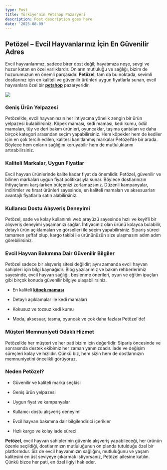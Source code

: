 ```yaml
---
type: Post
title: Türkiye'nin Petshop Pazaryeri
description: Post description goes here
date: '2025-08-09'
---
```

## **Petözel – Evcil Hayvanlarınız İçin En Güvenilir Adres**

Evcil hayvanlarımız, sadece birer dost değil; hayatımıza neşe, sevgi ve huzur katan en özel varlıklardır. Onların mutluluğu ve sağlığı, bizim de huzurumuzun en önemli parçasıdır. **Petözel**, tam da bu noktada, sevimli dostlarınız için en kaliteli ve güvenilir ürünleri uygun fiyatlarla sunan, evcil hayvanlara özel bir [**petshop**](https://www.petozel.com/) pazaryeridir.

![](/images/petozel-petshop-tanitim.png)

### **Geniş Ürün Yelpazesi**

Petözel’de, evcil hayvanınızın her ihtiyacına yönelik zengin bir ürün yelpazesi bulabilirsiniz. Köpek maması, kedi maması, kedi kumu, ödül mamaları, tüy ve deri bakım ürünleri, oyuncaklar, taşıma çantaları ve daha birçok kategori arasından seçim yapabilirsiniz. Hem köpekler hem de kediler için en çok tercih edilen, kalitesi kanıtlanmış markalar Petözel’de bir arada. Böylece hem onların sağlığını koruyabilir hem de mutluluklarını artırabilirsiniz.



### **Kaliteli Markalar, Uygun Fiyatlar**

Evcil hayvan ürünlerinde kalite kadar fiyat da önemlidir. Petözel, güvenilir ve bilinen markaları uygun fiyat politikasıyla sunar. Böylece dostlarınızın ihtiyaçlarını karşılarken bütçenizi zorlamazsınız. Düzenli kampanyalar, indirimler ve fırsat ürünleri sayesinde, en kaliteli mamaları ve aksesuarları avantajlı fiyatlarla satın alabilirsiniz.



### **Kullanıcı Dostu Alışveriş Deneyimi**

Petözel, sade ve kolay kullanımlı web arayüzü sayesinde hızlı ve keyifli bir alışveriş deneyimi yaşamanızı sağlar. İhtiyacınız olan ürünü kolayca bulabilir, detaylı ürün açıklamaları ve görselleri ile seçim yapabilirsiniz. Sipariş süreci tamamen şeffaf olup, kargo takibi ile ürününüzün size ulaşmasını adım adım görebilirsiniz.



### **Evcil Hayvan Bakımına Dair Güvenilir Bilgiler**

Petözel sadece bir alışveriş sitesi değildir; aynı zamanda evcil hayvan sahipleri için bilgi kaynağıdır. Blog yazılarımız ve bakım rehberlerimiz sayesinde, evcil hayvan sağlığı, beslenme önerileri, oyun ve eğitim ipuçları gibi birçok konuda güvenilir bilgiye ulaşabilirsiniz.

*   En kaliteli [**köpek maması**](https://www.petozel.com/kopek-mamasi)

*   Detaylı açıklamalar ile kedi mamaları

*   Kokusuz ve tozsuz kedi kumu

*   Moda, aksesuar, tasma, oyuncak ve çok daha fazlası Petözel'de!



### **Müşteri Memnuniyeti Odaklı Hizmet**

Petözel’de her müşteri ve her pati bizim için değerlidir. Sipariş öncesinde ve sonrasında destek ekibimiz her zaman yanınızdadır. İade ve değişim süreçleri kolay ve hızlıdır. Çünkü biz, hem sizin hem de dostlarınızın memnuniyetini öncelikli görüyoruz.



### **Neden Petözel?**

*   Güvenilir ve kaliteli marka seçkisi

*   Geniş ürün yelpazesi

*   Uygun fiyat ve kampanyalar

*   Kullanıcı dostu alışveriş deneyimi

*   Evcil hayvan bakımına dair bilgilendirici içerikler

*   Hızlı kargo ve kolay iade süreci



**Petözel**, evcil hayvan sahiplerinin güvenle alışveriş yapabileceği, her ürünün özenle seçildiği, dostlarımızın mutluluğunun ön planda tutulduğu özel bir platformdur. Siz de evcil hayvanınızın sağlığını, mutluluğunu ve yaşam kalitesini en üst seviyeye çıkarmak istiyorsanız, Petözel ailesine katılın. Çünkü bizce her pati, en özel ilgiyi hak eder.

